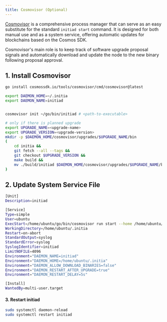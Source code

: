 ```yaml
---
title: Cosmovisor (Optional)
---
```


[Cosmovisor](https://docs.cosmos.network/v0.52/build/tooling/cosmovisor) is a comprehensive process manager that can serve as an easy substitute for the standard `initiad start` command. It is designed for both manual use and as a system service, offering automatic updates for blockchains based on the Cosmos SDK.

Cosmovisor's main role is to keep track of software upgrade proposal signals and automatically download and update the node to the new binary following proposal approval.

## 1. Install Cosmovisor

```sh
go install cosmossdk.io/tools/cosmovisor/cmd/cosmovisor@latest

export DAEMON_HOME=~/.initia
export DAEMON_NAME=initiad


cosmovisor init ~/go/bin/initiad # <path-to-executable>

# only if there is planned upgrade
export UPGRADE_NAME=<upgrade-name>
export UPGRADE_VERSION=<upgrade-version>
mkdir -p $DAEMON_HOME/cosmovisor/upgrades/$UPGRADE_NAME/bin
(                                                                              \
	cd initia &&                                                           \
	git fetch --all --tags &&                                              \
	git checkout $UPGRADE_VERSION &&                                       \
	make build &&                                                          \
	mv ./build/initiad $DAEMON_HOME/cosmovisor/upgrades/$UPGRADE_NAME/bin/ \
)
```

## 2. Update System Service File

```sh
[Unit]
Description=initiad

[Service]
Type=simple
User=ubuntu
ExecStart=/home/ubuntu/go/bin/cosmovisor run start --home /home/ubuntu/.initia
WorkingDirectory=/home/ubuntu/.initia
Restart=on-abort
StandardOutput=syslog
StandardError=syslog
SyslogIdentifier=initiad
LimitNOFILE=4096
Environment="DAEMON_NAME=initiad"
Environment="DAEMON_HOME=/home/ubuntu/.initia" 
Environment="DAEMON_ALLOW_DOWNLOAD_BINARIES=false"
Environment="DAEMON_RESTART_AFTER_UPGRADE=true"
Environment="DAEMON_RESTART_DELAY=5s"

[Install]
WantedBy=multi-user.target
```

#### 3. Restart initiad

```sh
sudo systemctl daemon-reload
sudo systemctl restart initiad
```